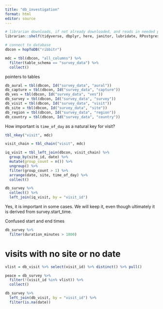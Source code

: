 ```yaml
---
title: "db_investigation"
format: html
editor: source
---
```


```r

# librarian downloads, if not already downloaded, and reads in needed packages
librarian::shelf(tidyverse, dbplyr, here, janitor, lubridate, RPostgres, stringr, DBI, parsedate, uuid, hms, RIBBiTR-BII/ribbitrrr)

# connect to database
dbcon = hopToDB("ribbitr")

mdc = tbl(dbcon, "all_columns") %>%
  filter(table_schema == "survey_data") %>%
  collect()

```

pointers to tables

```r

db_aural = tbl(dbcon, Id("survey_data", "aural"))
db_capture = tbl(dbcon, Id("survey_data", "capture"))
db_ves = tbl(dbcon, Id("survey_data", "ves"))
db_survey = tbl(dbcon, Id("survey_data", "survey"))
db_visit = tbl(dbcon, Id("survey_data", "visit"))
db_site = tbl(dbcon, Id("survey_data", "site"))
db_region = tbl(dbcon, Id("survey_data", "region"))
db_country = tbl(dbcon, Id("survey_data", "country"))

```

How important is `time_of_day` as a natural key for visit?

```r

tbl_nkey("visit", mdc)

visit_chain = tbl_chain("visit", mdc)

iq_visit = tbl_left_join(dbcon, visit_chain) %>%
  group_by(site_id, date) %>%
  mutate(group_count = n()) %>%
  ungroup() %>%
  filter(group_count > 1) %>%
  arrange(date, site, time_of_day) %>%
  collect()

db_survey %>%
  collect() %>%
  left_join(iq_visit, by = "visit_id")

```

Yes, it is important in some cases. We will keep it, even though ultimately it is derived from survey.start_time.

Confused start and end times
```r
db_survey %>%
  filter(duration_minutes > 1800)
```

# visits with no site or no date
```r

vlist = db_visit %>% select(visit_id) %>% distinct() %>% pull()

peace = db_survey %>%
  filter(!(visit_id %in% vlist)) %>%
  collect()

```

```r

db_survey %>%
  left_join(db_visit, by = "visit_id") %>%
  filter(is.na(date))
```

